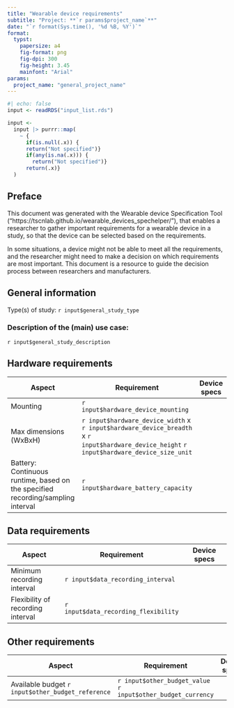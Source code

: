 ```yaml
---
title: "Wearable device requirements"
subtitle: "Project: **`r params$project_name`**"
date: "`r format(Sys.time(), '%d %B, %Y')`"
format: 
  typst:
    papersize: a4
    fig-format: png
    fig-dpi: 300
    fig-height: 3.45
    mainfont: "Arial"
params:
  project_name: "general_project_name"
---
```


```r
#| echo: false
input <- readRDS("input_list.rds")

input <- 
  input |> purrr::map(
    ~ {
      if(is.null(.x)) {
      return("Not specified")}
      if(any(is.na(.x))) {
        return("Not specified")}
      return(.x)}
  )
```

## Preface

This document was generated with the Wearable device Specification Tool ("https://tscnlab.github.io/wearable_devices_spechelper/"), that enables a researcher to gather important requirements for a wearable device in a study, so that the device can be selected based on the requirements.

In some situations, a device might not be able to meet all the requirements, and the researcher might need to make a decision on which requirements are most important. This document is a resource to guide the decision process between researchers and manufacturers.

## General information

Type(s) of study: `r input$general_study_type`

### Description of the (main) use case:

`r input$general_study_description`

## Hardware requirements

| Aspect | Requirement | Device specs |
|-----------------------------|------------------------|------------------------|
| Mounting | `r input$hardware_device_mounting` |  |
| Max dimensions (WxBxH) | `r input$hardware_device_width` x `r input$hardware_device_breadth` x `r input$hardware_device_height` `r input$hardware_device_size_unit` |  |
| Battery: Continuous runtime, based on the specified recording/sampling interval | `r input$hardware_battery_capacity` |  |

## Data requirements

| Aspect | Requirement | Device specs |
|----------------------------|------------------------|------------------------|
| Minimum recording interval | `r input$data_recording_interval` |  |
| Flexibility of recording interval | `r input$data_recording_flexibility` |  |

## Other requirements

| Aspect | Requirement | Device specs |
|----------------------------|------------------------|------------------------|
| Available budget `r input$other_budget_reference` | `r input$other_budget_value` `r input$other_budget_currency` |  |
